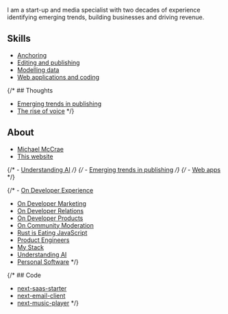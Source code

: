 
<NameTransition />

I am a start-up and media specialist with two decades of experience identifying emerging trends, building businesses and driving revenue.

## Skills

- [Anchoring](/n/anchoring)
- [Editing and publishing](/n/articles)
- [Modelling data](/n/modelling-data)
- [Web applications and coding](/n/web-app)

{/* ## Thoughts

- [Emerging trends in publishing]()
- [The rise of voice]() */}

## About

- [Michael McCrae](/n/about-me)
- [This website](/n/about-website) 




{/* - [Understanding AI](/n/ai) */}
{/* - [Emerging trends in publishing](/n/emerging-publishing) */}
{/* - [Web apps](/n/web-apps) */}

{/* - [On Developer Experience](/n/dx)
- [On Developer Marketing](/n/developer-marketing)
- [On Developer Relations](/n/devrel)
- [On Developer Products](/n/devtools)
- [On Community Moderation](/n/moderation)
- [Rust is Eating JavaScript](/n/rust)
- [Product Engineers](/n/product-engineers)
- [My Stack](/n/stack)
- [Understanding AI](/n/ai)
- [Personal Software](/n/personal-software) */}

{/* ## Code

- [next-saas-starter](https://github.com/leerob/next-saas-starter)
- [next-email-client](https://github.com/leerob/next-email-client)
- [next-music-player](https://github.com/leerob/next-music-player) */}
